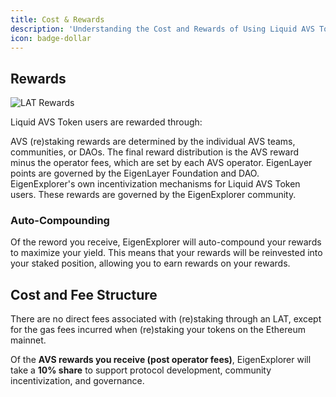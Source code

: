 ```yaml
---
title: Cost & Rewards
description: 'Understanding the Cost and Rewards of Using Liquid AVS Tokens'
icon: badge-dollar
---
```


## Rewards

<Frame type='glass'>
    <img src='/public/images/docs/lat/rewards.png' alt='LAT Rewards' />
</Frame>

Liquid AVS Token users are rewarded through:

<Steps>
    <Step title='AVS (Re)Staking Rewards'>
        AVS (re)staking rewards are determined by the individual AVS teams,
        communities, or DAOs. The final reward distribution is the AVS reward
        minus the operator fees, which are set by each AVS operator.
    </Step>
    <Step title='EigenLayer Points'>
        EigenLayer points are governed by the EigenLayer Foundation and DAO.
    </Step>
    <Step title='EigenExplorer Rewards'>
        EigenExplorer's own incentivization mechanisms for Liquid AVS Token
        users. These rewards are governed by the EigenExplorer community.
    </Step>
</Steps>

### Auto-Compounding

Of the reword you receive, EigenExplorer will auto-compound your rewards to maximize your yield. This means that your rewards will be reinvested into your staked position, allowing you to earn rewards on your rewards.

## Cost and Fee Structure

There are no direct fees associated with (re)staking through an LAT, except for the gas fees incurred when (re)staking your tokens on the Ethereum mainnet.

Of the **AVS rewards you receive (post operator fees)**, EigenExplorer will take a **10% share** to support protocol development, community incentivization, and governance.
